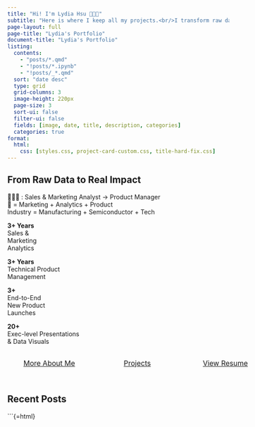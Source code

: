 ```yaml
---
title: "Hi! I'm Lydia Hsu 👩🏻‍💻"
subtitle: "Here is where I keep all my projects.<br/>I transform raw data into **actionable insights** and **market-ready products** that accelerate growth."
page-layout: full
page-title: "Lydia's Portfolio"
document-title: "Lydia's Portfolio"
listing:
  contents: 
    - "posts/*.qmd"
    - "!posts/*.ipynb"
    - "!posts/_*.qmd"
  sort: "date desc"
  type: grid
  grid-columns: 3
  image-height: 220px
  page-size: 3
  sort-ui: false
  filter-ui: false
  fields: [image, date, title, description, categories]
  categories: true
format:
  html:
    css: [styles.css, project-card-custom.css, title-hard-fix.css]
---
```


::: {.hero-banner}
::: {.hero-content}

## From Raw Data to <span class="highlight-word">Real Impact</span> {.animate-text .no-anchor}

::: {.animate-up}
👩🏻‍💼 : Sales & Marketing Analyst -> Product Manager<br/>🧠 = Marketing + Analytics + Product<br/>Industry = Manufacturing + Semiconductor + Tech
:::

::: {.hero-stats}
::: {.stat-item}
**3+ Years**  
Sales &  
Marketing  
Analytics
:::

::: {.stat-item}
**3+ Years**  
Technical
Product  
Management
:::

::: {.stat-item}
**3+**  
End-to-End  
New Product  
Launches
:::

::: {.stat-item}
**20+**  
Exec-level Presentations<br/>& Data Visuals
:::
:::

```{=html}
<div style="display: flex; flex-direction: row; gap: 10px; margin-top: 20px; justify-content: flex-start; align-items: center;">
  <a href="about.qmd" class="btn btn-primary cta-button" style="display: inline-block; white-space: nowrap; height: 45px; line-height: 27px; padding: 8px 20px; font-size: 16px; min-width: 150px; text-align: center;">More About Me</a>
  <a href="projects.qmd" class="btn btn-primary cta-button" style="display: inline-block; white-space: nowrap; height: 45px; line-height: 27px; padding: 8px 20px; font-size: 16px; min-width: 150px; text-align: center;">Projects</a>
  <a href="cv.qmd" class="btn btn-primary cta-button" style="display: inline-block; white-space: nowrap; height: 45px; line-height: 27px; padding: 8px 20px; font-size: 16px; min-width: 150px; text-align: center;">View Resume</a>
</div>
```

:::
:::

::: {.docs-list-title-container}
# Recent Posts {.docs-list-title .no-anchor}
:::

::: {.posts-section}
:::{#listing-posts}
:::
:::

```{=html}
<!-- Direct fix for title refresh glitches -->
<script src="js/title-refresh-fix.js"></script>

<!-- Basic title styling -->
<script src="js/title-fix.js"></script>